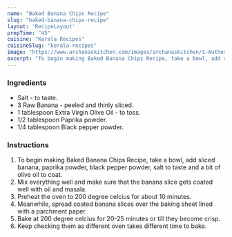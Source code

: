 ---
name: "Baked Banana Chips Recipe"
slug: "baked-banana-chips-recipe"
layout: 'RecipeLayout'
prepTime: "45"
cuisine: "Kerala Recipes"
cuisineSlug: "kerala-recipes"
image: "https://www.archanaskitchen.com/images/archanaskitchen/1-Author/pooja/Baked_Banana_Chips.jpg"
excerpt: "To begin making Baked Banana Chips Recipe, take a bowl, add sliced banana, paprika powder, black pepper powder, salt to taste and a bit of olive oil to coat"
---

### Ingredients

- Salt - to taste.
- 3 Raw Banana - peeled and thinly sliced.
- 1 tablespoon Extra Virgin Olive Oil - to toss.
- 1/2 tablespoon Paprika powder.
- 1/4 tablespoon Black pepper powder.

### Instructions

1. To begin making Baked Banana Chips Recipe, take a bowl, add sliced banana, paprika powder, black pepper powder, salt to taste and a bit of olive oil to coat.
1. Mix everything well and make sure that the banana slice gets coated well with oil and masala.
1. Preheat the oven to 200 degree celcius for about 10 minutes.
1. Meanwhile, spread coated banana slices over the baking sheet lined with a parchment paper.
1. Bake at 200 degree celcius for 20-25 minutes or till they become crisp.
1. Keep checking them as different oven takes different time to bake.
